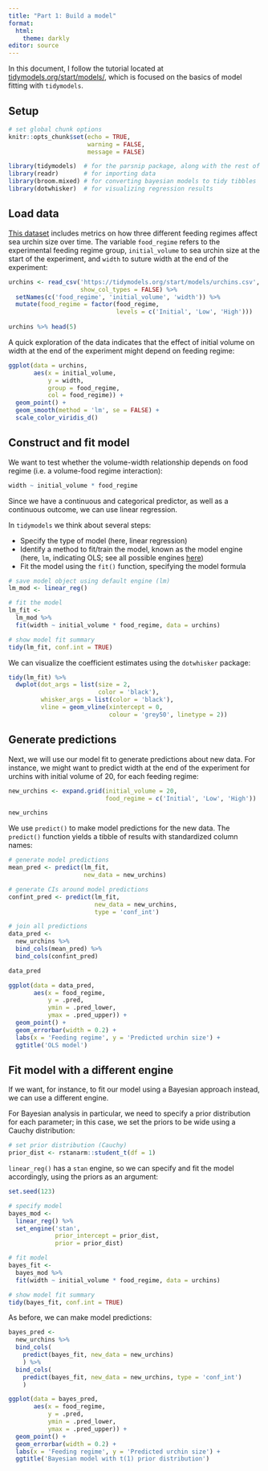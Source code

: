 ```yaml
---
title: "Part 1: Build a model"
format: 
  html:
    theme: darkly
editor: source
---
```


In this document, I follow the tutorial located at [tidymodels.org/start/models/](https://www.tidymodels.org/start/models/), which is focused on the basics of model fitting with `tidymodels`.

## Setup

```r

# set global chunk options
knitr::opts_chunk$set(echo = TRUE,
                      warning = FALSE,
                      message = FALSE)

```

```r

library(tidymodels)  # for the parsnip package, along with the rest of tidymodels
library(readr)       # for importing data
library(broom.mixed) # for converting bayesian models to tidy tibbles
library(dotwhisker)  # for visualizing regression results

```

## Load data

[This dataset](https://link.springer.com/article/10.1007/BF00349318) includes metrics on how three different feeding regimes affect sea urchin size over time. The variable `food_regime` refers to the experimental feeding regime group, `initial_volume` to sea urchin size at the start of the experiment, and `width` to suture width at the end of the experiment:

```r

urchins <- read_csv('https://tidymodels.org/start/models/urchins.csv',
                    show_col_types = FALSE) %>%
  setNames(c('food_regime', 'initial_volume', 'width')) %>%
  mutate(food_regime = factor(food_regime, 
                              levels = c('Initial', 'Low', 'High')))
  
urchins %>% head(5)

```
A quick exploration of the data indicates that the effect of initial volume on width at the end of the experiment might depend on feeding regime:

```r

ggplot(data = urchins,
       aes(x = initial_volume,
           y = width,
           group = food_regime,
           col = food_regime)) +
  geom_point() +
  geom_smooth(method = 'lm', se = FALSE) +
  scale_color_viridis_d()

```
## Construct and fit model

We want to test whether the volume-width relationship depends on food regime (i.e. a volume-food regime interaction):

```r

width ~ initial_volume * food_regime

```

Since we have a continuous and categorical predictor, as well as a continuous outcome, we can use linear regression.

In `tidymodels` we think about several steps:

- Specify the type of model (here, linear regression)
- Identify a method to fit/train the model, known as the model engine (here, `lm`, indicating OLS; see all possible engines [here](https://parsnip.tidymodels.org/reference/linear_reg.html))
- Fit the model using the `fit()` function, specifying the model formula

```r

# save model object using default engine (lm)
lm_mod <- linear_reg()

# fit the model
lm_fit <- 
  lm_mod %>%
  fit(width ~ initial_volume * food_regime, data = urchins)

# show model fit summary
tidy(lm_fit, conf.int = TRUE)

```

We can visualize the coefficient estimates using the `dotwhisker` package:

```r

tidy(lm_fit) %>%
  dwplot(dot_args = list(size = 2, 
                         color = 'black'),
         whisker_args = list(color = 'black'),
         vline = geom_vline(xintercept = 0, 
                            colour = 'grey50', linetype = 2))

```

## Generate predictions

Next, we will use our model fit to generate predictions about new data. For instance, we might want to predict width at the end of the experiment for urchins with initial volume of 20, for each feeding regime:

```r

new_urchins <- expand.grid(initial_volume = 20,
                           food_regime = c('Initial', 'Low', 'High'))

new_urchins

```
We use `predict()` to make model predictions for the new data. The `predict()` function yields a tibble of results with standardized column names:

```r

# generate model predictions
mean_pred <- predict(lm_fit, 
                     new_data = new_urchins)

# generate CIs around model predictions
confint_pred <- predict(lm_fit,
                        new_data = new_urchins,
                        type = 'conf_int')

# join all predictions
data_pred <- 
  new_urchins %>%
  bind_cols(mean_pred) %>%
  bind_cols(confint_pred)

data_pred

```

```r

ggplot(data = data_pred,
       aes(x = food_regime,
           y = .pred,
           ymin = .pred_lower,
           ymax = .pred_upper)) +
  geom_point() +
  geom_errorbar(width = 0.2) +
  labs(x = 'Feeding regime', y = 'Predicted urchin size') +
  ggtitle('OLS model')

```
## Fit model with a different engine

If we want, for instance, to fit our model using a Bayesian approach instead, we can use a different engine. 

For Bayesian analysis in particular, we need to specify a prior distribution for each parameter; in this case, we set the priors to be wide using a Cauchy distribution:

```r

# set prior distribution (Cauchy)
prior_dist <- rstanarm::student_t(df = 1)

```

`linear_reg()` has a `stan` engine, so we can specify and fit the model accordingly, using the priors as an argument:

```r

set.seed(123)

# specify model
bayes_mod <- 
  linear_reg() %>%
  set_engine('stan',
             prior_intercept = prior_dist,
             prior = prior_dist)

# fit model
bayes_fit <- 
  bayes_mod %>%
  fit(width ~ initial_volume * food_regime, data = urchins)

# show model fit summary
tidy(bayes_fit, conf.int = TRUE)

```

As before, we can make model predictions:

```r

bayes_pred <-
  new_urchins %>%
  bind_cols(
    predict(bayes_fit, new_data = new_urchins)
    ) %>%
  bind_cols(
    predict(bayes_fit, new_data = new_urchins, type = 'conf_int')
    )

ggplot(data = bayes_pred,
       aes(x = food_regime,
           y = .pred,
           ymin = .pred_lower,
           ymax = .pred_upper)) +
  geom_point() +
  geom_errorbar(width = 0.2) +
  labs(x = 'Feeding regime', y = 'Predicted urchin size') +
  ggtitle('Bayesian model with t(1) prior distribution')

```